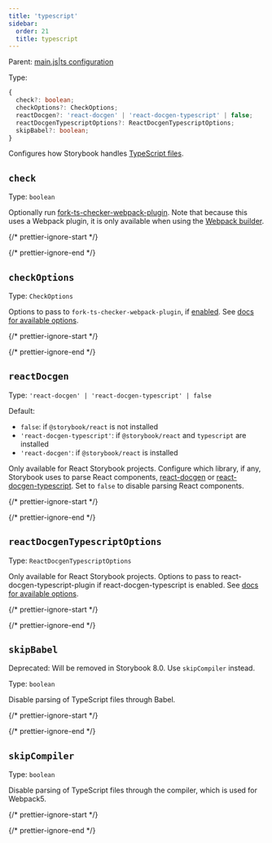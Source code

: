 ```yaml
---
title: 'typescript'
sidebar:
  order: 21
  title: typescript
---
```


Parent: [main.js|ts configuration](./main-config.mdx)

Type:

```ts
{
  check?: boolean;
  checkOptions?: CheckOptions;
  reactDocgen?: 'react-docgen' | 'react-docgen-typescript' | false;
  reactDocgenTypescriptOptions?: ReactDocgenTypescriptOptions;
  skipBabel?: boolean;
}
```

Configures how Storybook handles [TypeScript files](../configure/typescript.mdx).

## `check`

Type: `boolean`

Optionally run [fork-ts-checker-webpack-plugin](https://github.com/TypeStrong/fork-ts-checker-webpack-plugin). Note that because this uses a Webpack plugin, it is only available when using the [Webpack builder](../builders/webpack.mdx).

{/* prettier-ignore-start */}

<CodeSnippets path="main-config-typescript-check.md" />

{/* prettier-ignore-end */}

## `checkOptions`

Type: `CheckOptions`

Options to pass to `fork-ts-checker-webpack-plugin`, if [enabled](#check). See [docs for available options](https://github.com/TypeStrong/fork-ts-checker-webpack-plugin/blob/v4.1.6/README.md#options).

{/* prettier-ignore-start */}

<CodeSnippets path="main-config-typescript-check-options.md" />

{/* prettier-ignore-end */}

## `reactDocgen`

Type: `'react-docgen' | 'react-docgen-typescript' | false`

Default:

* `false`: if `@storybook/react` is not installed
* `'react-docgen-typescript'`: if `@storybook/react` and `typescript` are installed
* `'react-docgen'`: if `@storybook/react` is installed

Only available for React Storybook projects. Configure which library, if any, Storybook uses to parse React components, [react-docgen](https://github.com/reactjs/react-docgen) or [react-docgen-typescript](https://github.com/styleguidist/react-docgen-typescript). Set to `false` to disable parsing React components.

{/* prettier-ignore-start */}

<CodeSnippets path="main-config-typescript-react-docgen.md" />

{/* prettier-ignore-end */}

## `reactDocgenTypescriptOptions`

Type: `ReactDocgenTypescriptOptions`

Only available for React Storybook projects. Options to pass to react-docgen-typescript-plugin if react-docgen-typescript is enabled. See [docs for available options](https://github.com/hipstersmoothie/react-docgen-typescript-plugin).

{/* prettier-ignore-start */}

<CodeSnippets path="main-config-typescript-react-docgen-typescript-options.md" />

{/* prettier-ignore-end */}

## `skipBabel`

Deprecated: Will be removed in Storybook 8.0. Use `skipCompiler` instead.

Type: `boolean`

Disable parsing of TypeScript files through Babel.

{/* prettier-ignore-start */}

<CodeSnippets path="main-config-typescript-skip-babel.md" />

{/* prettier-ignore-end */}

## `skipCompiler`

Type: `boolean`

Disable parsing of TypeScript files through the compiler, which is used for Webpack5.

{/* prettier-ignore-start */}

<CodeSnippets path="main-config-typescript-skip-compiler.md" />

{/* prettier-ignore-end */}
